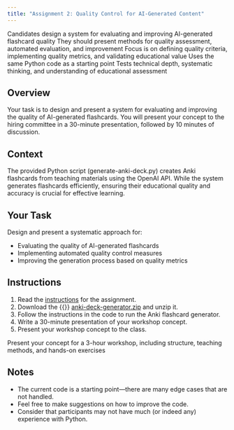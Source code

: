 ```yaml
---
title: "Assignment 2: Quality Control for AI-Generated Content"
---
```


Candidates design a system for evaluating and improving AI-generated flashcard quality
They should present methods for quality assessment, automated evaluation, and improvement
Focus is on defining quality criteria, implementing quality metrics, and validating educational value
Uses the same Python code as a starting point
Tests technical depth, systematic thinking, and understanding of educational assessment

## Overview
Your task is to design and present a system for evaluating and improving the quality of AI-generated flashcards. You will present your concept to the hiring committee in a 30-minute presentation, followed by 10 minutes of discussion.



## Context
The provided Python script (generate-anki-deck.py) creates Anki flashcards from teaching materials using the OpenAI API. While the system generates flashcards efficiently, ensuring their educational quality and accuracy is crucial for effective learning.

## Your Task
Design and present a systematic approach for:

- Evaluating the quality of AI-generated flashcards
- Implementing automated quality control measures
- Improving the generation process based on quality metrics

## Instructions
1. Read the [instructions](assignments/index.qmd) for the assignment.
2. Download the {{<bi file-code >}} [anki-deck-generator.zip](assets/anki-deck-generator.zip) and unzip it.
3. Follow the instructions in the code to run the Anki flashcard generator.
4. Write a 30-minute presentation of your workshop concept.
5. Present your workshop concept to the class.


Present your concept for a 3-hour workshop, including structure, teaching methods, and hands-on exercises

:::{.reflect}
## Notes
- The current code is a starting point---there are many edge cases that are not handled.
- Feel free to make suggestions on how to improve the code.
- Consider that participants may not have much (or indeed any) experience with Python.
:::
